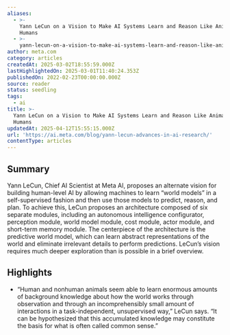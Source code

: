 ```yaml
---
aliases:
  - >-
    Yann LeCun on a Vision to Make AI Systems Learn and Reason Like Animals and
    Humans
  - >-
    yann-lecun-on-a-vision-to-make-ai-systems-learn-and-reason-like-animals-and-humans
author: meta.com
category: articles
createdAt: 2025-03-02T18:55:59.000Z
lastHighlightedOn: 2025-03-01T11:40:24.353Z
publishedOn: 2022-02-23T00:00:00.000Z
source: reader
status: seedling
tags:
  - ai
title: >-
  Yann LeCun on a Vision to Make AI Systems Learn and Reason Like Animals and
  Humans
updatedAt: 2025-04-12T15:55:15.000Z
url: 'https://ai.meta.com/blog/yann-lecun-advances-in-ai-research/'
contentType: articles
---
```

## Summary

Yann LeCun, Chief AI Scientist at Meta AI, proposes an alternate vision for building human-level AI by allowing machines to learn “world models” in a self-supervised fashion and then use those models to predict, reason, and plan. To achieve this, LeCun proposes an architecture composed of six separate modules, including an autonomous intelligence configurator, perception module, world model module, cost module, actor module, and short-term memory module. The centerpiece of the architecture is the predictive world model, which can learn abstract representations of the world and eliminate irrelevant details to perform predictions. LeCun’s vision requires much deeper exploration than is possible in a brief overview.

## Highlights

- “Human and nonhuman animals seem able to learn enormous amounts of background knowledge about how the world works through observation and through an incomprehensibly small amount of interactions in a task-independent, unsupervised way,” LeCun says. “It can be hypothesized that this accumulated knowledge may constitute the basis for what is often called common sense.”

